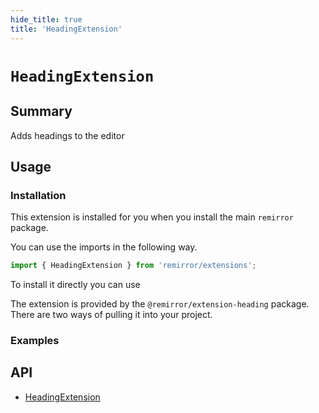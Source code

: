 ```yaml
---
hide_title: true
title: 'HeadingExtension'
---
```



# `HeadingExtension`

## Summary

Adds headings to the editor

## Usage

### Installation

This extension is installed for you when you install the main `remirror` package.

You can use the imports in the following way.

```ts
import { HeadingExtension } from 'remirror/extensions';
```

To install it directly you can use

The extension is provided by the `@remirror/extension-heading` package. There are two ways of pulling it into your project.

### Examples

<Basic />

## API

- [HeadingExtension](../api/extension-heading)
